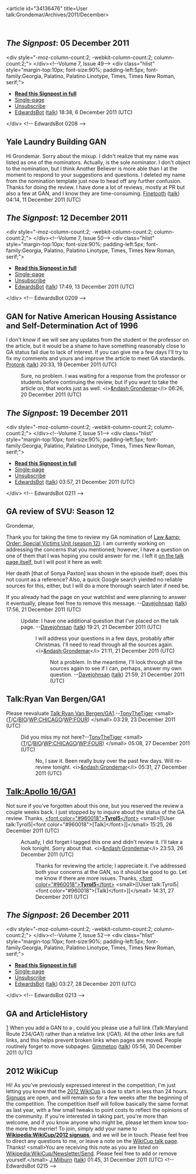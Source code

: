 <article id="34136476" title=User talk:Grondemar/Archives/2011/December>
	<talkpage id="34136476" title="User talk:Grondemar/Archives/2011/December">
{{User talk:Grondemar/Archives/Header}}

== ''The Signpost'': 05 December 2011 ==

&lt;div style=&quot;-moz-column-count:2; -webkit-column-count:2; column-count:2;&quot;&gt;
{{Wikipedia:Wikipedia Signpost/2011-12-05}}
&lt;/div&gt;&lt;!--Volume 7, Issue 49--&gt;
&lt;div class=&quot;hlist&quot; style=&quot;margin-top:10px; font-size:90%; padding-left:5px; font-family:Georgia, Palatino, Palatino Linotype, Times, Times New Roman, serif;&quot;&gt;
* '''[[Wikipedia:Wikipedia Signpost|Read this Signpost in full]]'''
* [[Wikipedia:Signpost/Single|Single-page]]
* [[Wikipedia:Wikipedia Signpost/Subscribe|Unsubscribe]]
* [[User:EdwardsBot|EdwardsBot]] ([[User talk:EdwardsBot|talk]]) 18:38, 6 December 2011 (UTC)
&lt;/div&gt;
&lt;!-- EdwardsBot 0208 --&gt;
== Yale Laundry Building GAN ==

Hi Grondemar. Sorry about the mixup. I didn't realize that my name was listed as one of the nominators. Actually, {{U|Another Believer}} is the sole nominator. I don't object to the nomination, but I think Another Believer is more able than I at the moment to respond to your suggestions and questions. I deleted my name from the nomination template just now to head off any further confusion. Thanks for doing the review. I have done a lot of reviews, mostly at PR but also a few at GAN, and I know they are time-consuming. [[User:Finetooth|Finetooth]] ([[User talk:Finetooth|talk]]) 04:14, 11 December 2011 (UTC)

== ''The Signpost'': 12 December 2011 ==

&lt;div style=&quot;-moz-column-count:2; -webkit-column-count:2; column-count:2;&quot;&gt;
{{Wikipedia:Wikipedia Signpost/2011-12-12}}
&lt;/div&gt;&lt;!--Volume 7, Issue 50--&gt;
&lt;div class=&quot;hlist&quot; style=&quot;margin-top:10px; font-size:90%; padding-left:5px; font-family:Georgia, Palatino, Palatino Linotype, Times, Times New Roman, serif;&quot;&gt;
* '''[[Wikipedia:Wikipedia Signpost|Read this Signpost in full]]'''
* [[Wikipedia:Signpost/Single|Single-page]]
* [[Wikipedia:Wikipedia Signpost/Subscribe|Unsubscribe]]
* [[User:EdwardsBot|EdwardsBot]] ([[User talk:EdwardsBot|talk]]) 17:49, 13 December 2011 (UTC)
&lt;/div&gt;
&lt;!-- EdwardsBot 0209 --&gt;
== GAN for Native American Housing Assistance and Self-Determination Act of 1996 ==

I don't know if we will see any updates from the student or the professor on the article, but it would be a shame to have something reasonably close to GA status fail due to lack of interest.  If you can give me a few days I'll try to fix my comments and yours and improve the article to meet GA standards. [[User:Protonk|Protonk]] ([[User talk:Protonk|talk]]) 20:33, 19 December 2011 (UTC)
:Sure, no problem.  I was waiting for a response from the professor or students before continuing the review, but if you want to take the article on, that works just as well. &lt;i&gt;[[User:Grondemar|&amp;ndash;]][[User talk:Grondemar|Grondemar]]&lt;/i&gt; 06:26, 20 December 2011 (UTC)

== ''The Signpost'': 19 December 2011 ==

&lt;div style=&quot;-moz-column-count:2; -webkit-column-count:2; column-count:2;&quot;&gt;
{{Wikipedia:Wikipedia Signpost/2011-12-19}}
&lt;/div&gt;&lt;!--Volume 7, Issue 51--&gt;
&lt;div class=&quot;hlist&quot; style=&quot;margin-top:10px; font-size:90%; padding-left:5px; font-family:Georgia, Palatino, Palatino Linotype, Times, Times New Roman, serif;&quot;&gt;
* '''[[Wikipedia:Wikipedia Signpost|Read this Signpost in full]]'''
* [[Wikipedia:Signpost/Single|Single-page]]
* [[Wikipedia:Wikipedia Signpost/Subscribe|Unsubscribe]]
* [[User:EdwardsBot|EdwardsBot]] ([[User talk:EdwardsBot|talk]]) 03:57, 21 December 2011 (UTC)
&lt;/div&gt;
&lt;!-- EdwardsBot 0211 --&gt;
== GA review of SVU: Season 12 ==

Grondemar, 

Thank you for taking the time to review my GA nomination of [[Law &amp; Order: Special Victims Unit (season 12)]]. I am currently working on addressing the concerns that you mentioned; however, I have a question on one of them that I was hoping you could answer for me. I left it [[Talk:Law &amp; Order: Special Victims Unit (season 12)/GA1|on the talk page itself]], but I will post it here as well: 

Her death [that of Sonya Paxton] was shown in the episode itself; does this not count as a reference? Also, a quick Google search yielded no reliable sources for this, either, but I will do a more thorough search later if need be.

If you already had the page on your watchlist and were planning to answer it eventually, please feel free to remove this message. --[[User:Davejohnsan|Davejohnsan]] ([[User talk:Davejohnsan#top|talk]]) 17:56, 21 December 2011 (UTC)
:Update: I have one additional question that I've placed on the talk page. --[[User:Davejohnsan|Davejohnsan]] ([[User talk:Davejohnsan#top|talk]]) 19:21, 21 December 2011 (UTC)
::I will address your questions in a few days, probably after Christmas.  I'll need to read through all the sources again. &lt;i&gt;[[User:Grondemar|&amp;ndash;]][[User talk:Grondemar|Grondemar]]&lt;/i&gt; 21:11, 21 December 2011 (UTC)
:::Not a problem. In the meantime, I'll look through all the sources again to see if I can, perhaps, answer my own question. --[[User:Davejohnsan|Davejohnsan]] ([[User talk:Davejohnsan#top|talk]]) 21:59, 21 December 2011 (UTC)

== Talk:Ryan Van Bergen/GA1 ==

Please reevaluate [[Talk:Ryan Van Bergen/GA1]].--[[User:TonyTheTiger|TonyTheTiger]] &lt;small&gt;([[User talk:TonyTheTiger|T]]/[[Special:Contributions/TonyTheTiger|C]]/[[User:TonyTheTiger/Antonio Vernon|BIO]]/[[WP:CHICAGO]]/[[WP:FOUR]]) &lt;/small&gt; 03:29, 23 December 2011 (UTC)
:Did you miss my not here?--[[User:TonyTheTiger|TonyTheTiger]] &lt;small&gt;([[User talk:TonyTheTiger|T]]/[[Special:Contributions/TonyTheTiger|C]]/[[User:TonyTheTiger/Antonio Vernon|BIO]]/[[WP:CHICAGO]]/[[WP:FOUR]]) &lt;/small&gt; 05:08, 27 December 2011 (UTC)
::No, I saw it.  Been really busy over the past few days.  Will re-review tonight. &lt;i&gt;[[User:Grondemar|&amp;ndash;]][[User talk:Grondemar|Grondemar]]&lt;/i&gt; 05:31, 27 December 2011 (UTC)

== [[Talk:Apollo 16/GA1]] ==

Not sure if you've forgotten about this one, but you reserved the review a couple weeks back. I just stopped by to inquire about the status of the GA review. Thanks, [[User:Tyrol5|&lt;font color=&quot;#960018&quot;&gt;'''Tyrol5'''&lt;/font&gt;]] &lt;small&gt;[[User talk:Tyrol5|&lt;font color=&quot;#960018&quot;&gt;[Talk]&lt;/font&gt;]]&lt;/small&gt; 15:25, 26 December 2011 (UTC)
:Actually, I did forget I tagged this one and didn't review it.  I'll take a look tonight. Sorry about that. &lt;i&gt;[[User:Grondemar|&amp;ndash;]][[User talk:Grondemar|Grondemar]]&lt;/i&gt; 23:53, 26 December 2011 (UTC)
::Thanks for reviewing the article; I appreciate it. I've addressed both your concerns at the GAN, so it should be good to go. Let me know if there are more issues. Thanks, [[User:Tyrol5|&lt;font color=&quot;#960018&quot;&gt;'''Tyrol5'''&lt;/font&gt;]] &lt;small&gt;[[User talk:Tyrol5|&lt;font color=&quot;#960018&quot;&gt;[Talk]&lt;/font&gt;]]&lt;/small&gt; 14:31, 27 December 2011 (UTC)
== ''The Signpost'': 26 December 2011 ==

&lt;div style=&quot;-moz-column-count:2; -webkit-column-count:2; column-count:2;&quot;&gt;
{{Wikipedia:Wikipedia Signpost/2011-12-26}}
&lt;/div&gt;&lt;!--Volume 7, Issue 52--&gt;
&lt;div class=&quot;hlist&quot; style=&quot;margin-top:10px; font-size:90%; padding-left:5px; font-family:Georgia, Palatino, Palatino Linotype, Times, Times New Roman, serif;&quot;&gt;
* '''[[Wikipedia:Wikipedia Signpost|Read this Signpost in full]]'''
* [[Wikipedia:Signpost/Single|Single-page]]
* [[Wikipedia:Wikipedia Signpost/Subscribe|Unsubscribe]]
* [[User:EdwardsBot|EdwardsBot]] ([[User talk:EdwardsBot|talk]]) 03:27, 28 December 2011 (UTC)
&lt;/div&gt;
&lt;!-- EdwardsBot 0213 --&gt;

== GA and ArticleHistory ==

[http://en.wikipedia.org/w/index.php?title=Talk:Maryland_Route_234&amp;diff=prev&amp;oldid=468434858] When you add a GAN to a {{tl|ArticleHistory}}, could you please use a full link (Talk:Maryland Route 234/GA1) rather than a relative link (/GA1). All the other links are full links, and this helps prevent broken links when pages are moved. People routinely forget to move subpages. [[User:Gimmetoo|Gimmetoo]] ([[User talk:Gimmetoo|talk]]) 05:56, 30 December 2011 (UTC)
== 2012 WikiCup ==

Hi! As you've previously expressed interest in the competition, I'm just letting you know that the [[Wikipedia:WikiCup|2012 WikiCup]] is due to start in less than 24 hours. [[Wikipedia:WikiCup/2012 signups|Signups]] are open, and will remain so for a few weeks after the beginning of the competition. The competition itself will follow basically the same format as last year, with a few small tweaks to point costs to reflect the opinions of the community. If you're interested in taking part, you're more than welcome, and if you know anyone who might be, please let them know too- the more the merrier! To join, simply add your name to '''[[Wikipedia:WikiCup/2012 signups]]''', and we will be in touch. Please feel free to direct any questions to me, or leave a note on the [[Wikipedia talk:WikiCup|WikiCup talk page]]. Thanks! &lt;small&gt;You are receiving this note as you are listed on [[Wikipedia:WikiCup/Newsletter/Send]]. Please feel free to add or remove yourself.&lt;/small&gt; [[User:J Milburn|J Milburn]] ([[User talk:J Milburn|talk]]) 01:45, 31 December 2011 (UTC)
&lt;!-- EdwardsBot 0215 --&gt;
	</talkpage>
</article>